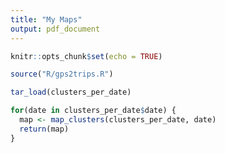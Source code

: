 ```yaml
---
title: "My Maps"
output: pdf_document
---
```


```r
knitr::opts_chunk$set(echo = TRUE)
```

```r
source("R/gps2trips.R")

tar_load(clusters_per_date)

for(date in clusters_per_date$date) {
  map <- map_clusters(clusters_per_date, date)
  return(map)
}
```


